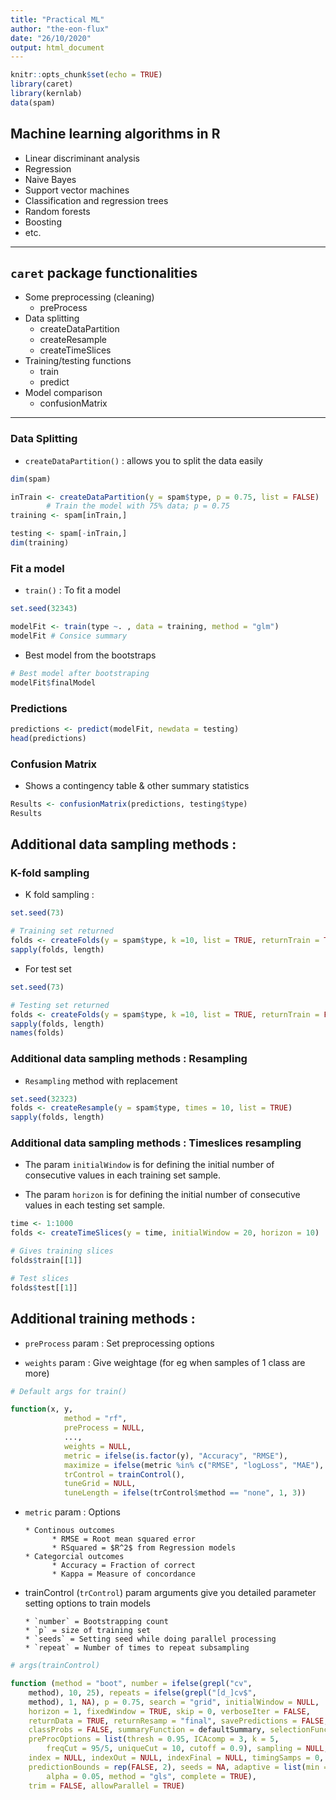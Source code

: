 ```yaml
---
title: "Practical ML"
author: "the-eon-flux"
date: "26/10/2020"
output: html_document
---
```


```r
knitr::opts_chunk$set(echo = TRUE)
library(caret)
library(kernlab)
data(spam)
```

## Machine learning algorithms in R

* Linear discriminant analysis
* Regression
* Naive Bayes
* Support vector machines
* Classification and regression trees
* Random forests
* Boosting
* etc. 

***

## `caret` package functionalities

* Some preprocessing (cleaning)
  * preProcess
* Data splitting
  * createDataPartition
  * createResample
  * createTimeSlices
* Training/testing functions
  * train
  * predict
* Model comparison
  * confusionMatrix

***

### Data Splitting

* `createDataPartition()` : allows you to split the data easily

```r
dim(spam)

inTrain <- createDataPartition(y = spam$type, p = 0.75, list = FALSE)
        # Train the model with 75% data; p = 0.75
training <- spam[inTrain,]

testing <- spam[-inTrain,]
dim(training)
```

### Fit a model

* `train()` : To fit a model

```r

set.seed(32343)

modelFit <- train(type ~. , data = training, method = "glm")
modelFit # Consice summary
```

* Best model from the bootstraps

```r

# Best model after bootstraping
modelFit$finalModel

```


### Predictions

```r

predictions <- predict(modelFit, newdata = testing)
head(predictions)

```

### Confusion Matrix

* Shows a contingency table & other summary statistics

```r

Results <- confusionMatrix(predictions, testing$type)
Results
```

## Additional data sampling methods : 

### K-fold sampling

* K fold sampling : 

```r

set.seed(73)

# Training set returned
folds <- createFolds(y = spam$type, k =10, list = TRUE, returnTrain = TRUE)
sapply(folds, length)

```

* For test set

```r

set.seed(73)

# Testing set returned
folds <- createFolds(y = spam$type, k =10, list = TRUE, returnTrain = FALSE)
sapply(folds, length)
names(folds)

```


### Additional data sampling methods : Resampling

* `Resampling` method with replacement

```r
set.seed(32323)
folds <- createResample(y = spam$type, times = 10, list = TRUE)
sapply(folds, length)

```

### Additional data sampling methods : Timeslices resampling

* The param `initialWindow` is for defining the initial number of consecutive values in each training set sample.

* The param `horizon` is for defining the initial number of consecutive values in each testing set sample.

```r

time <- 1:1000
folds <- createTimeSlices(y = time, initialWindow = 20, horizon = 10)

# Gives training slices
folds$train[[1]] 

# Test slices
folds$test[[1]]

```


## Additional training methods : 

* `preProcess` param : Set preprocessing options

* `weights` param : Give weightage (for eg when samples of 1 class are more)

```r

# Default args for train()

function(x, y,
            method = "rf",
            preProcess = NULL,
            ...,
            weights = NULL,
            metric = ifelse(is.factor(y), "Accuracy", "RMSE"),
            maximize = ifelse(metric %in% c("RMSE", "logLoss", "MAE"), FALSE, TRUE),
            trControl = trainControl(),
            tuneGrid = NULL,
            tuneLength = ifelse(trControl$method == "none", 1, 3))

```

* `metric` param : Options

      * Continous outcomes
            * RMSE = Root mean squared error
            * RSquared = $R^2$ from Regression models
      * Categorcial outcomes
            * Accuracy = Fraction of correct
            * Kappa = Measure of concordance

* trainControl (`trControl`) param arguments give you detailed parameter setting options to train models

      * `number` = Bootstrapping count
      * `p` = size of training set
      * `seeds` = Setting seed while doing parallel processing
      * `repeat` = Number of times to repeat subsampling

```r

# args(trainControl)

function (method = "boot", number = ifelse(grepl("cv", 
    method), 10, 25), repeats = ifelse(grepl("[d_]cv$", 
    method), 1, NA), p = 0.75, search = "grid", initialWindow = NULL, 
    horizon = 1, fixedWindow = TRUE, skip = 0, verboseIter = FALSE, 
    returnData = TRUE, returnResamp = "final", savePredictions = FALSE, 
    classProbs = FALSE, summaryFunction = defaultSummary, selectionFunction = "best", 
    preProcOptions = list(thresh = 0.95, ICAcomp = 3, k = 5, 
        freqCut = 95/5, uniqueCut = 10, cutoff = 0.9), sampling = NULL, 
    index = NULL, indexOut = NULL, indexFinal = NULL, timingSamps = 0, 
    predictionBounds = rep(FALSE, 2), seeds = NA, adaptive = list(min = 5, 
        alpha = 0.05, method = "gls", complete = TRUE), 
    trim = FALSE, allowParallel = TRUE)

```













